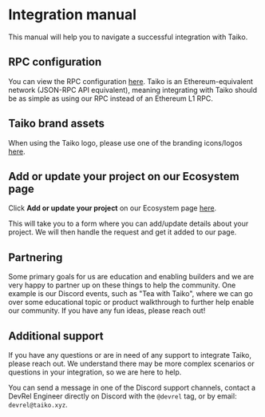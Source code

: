 # Integration manual

This manual will help you to navigate a successful integration with Taiko.

## RPC configuration

You can view the RPC configuration [here](/docs/reference/rpc-configuration). Taiko is an Ethereum-equivalent network (JSON-RPC API equivalent), meaning integrating with Taiko should be as simple as using our RPC instead of an Ethereum L1 RPC.

## Taiko brand assets

When using the Taiko logo, please use one of the branding icons/logos [here](https://github.com/taikoxyz/taiko-mono/tree/main/packages/branding).

## Add or update your project on our Ecosystem page

Click **Add or update your project** on our Ecosystem page [here](/ecosystem).

This will take you to a form where you can add/update details about your project. We will then handle the request and get it added to our page.

## Partnering

Some primary goals for us are education and enabling builders and we are very happy to partner up on these things to help the community. One example is our Discord events, such as "Tea with Taiko", where we can go over some educational topic or product walkthrough to further help enable our community. If you have any fun ideas, please reach out!

## Additional support

If you have any questions or are in need of any support to integrate Taiko, please reach out. We understand there may be more complex scenarios or questions in your integration, so we are here to help.

You can send a message in one of the Discord support channels, contact a DevRel Engineer directly on Discord with the `@devrel` tag, or by email: `devrel@taiko.xyz`.
